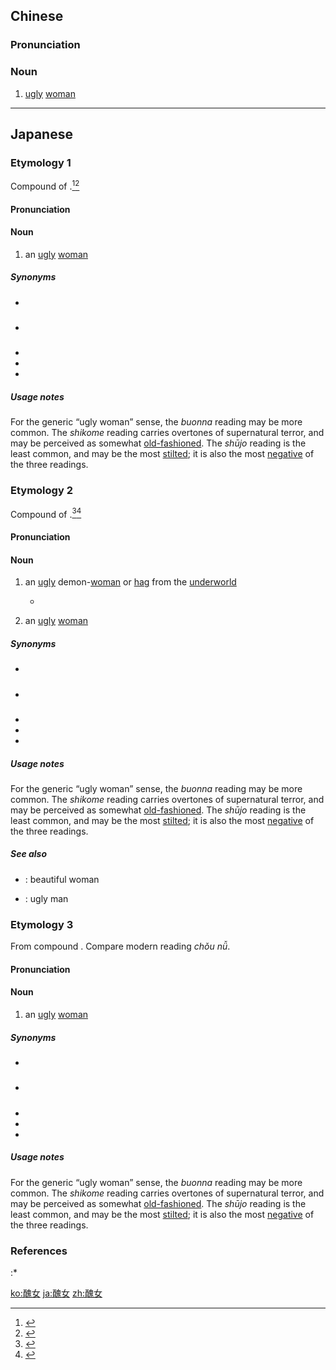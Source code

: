 {{also|丑女}}
==Chinese==
{{zh-forms|s=丑女}}

===Pronunciation===
{{zh-pron
|m=chǒunǚ
|c=cau2 neoi5,cau2 neoi5-2
|cat=n
}}

===Noun===
{{zh-noun}}

# [[ugly]] [[woman]]

----

==Japanese==

===Etymology 1===
{{ja-kanjitab|yomi=k|ぶ|おんな}}
Compound of {{compound|lang=ja|sort=ぶおんな|醜|tr1=bu|t1=ugly|女|tr2=onna|t2=woman}}.<ref name="KDJ">{{R:Kokugo Dai Jiten}}</ref><ref name="DJR">{{R:Daijirin}}</ref>

====Pronunciation====
{{ja-pron|yomi=k|ぶおんな|acc=2|acc_ref=DJR}}

====Noun====
{{ja-noun|ぶおんな|hhira=ぶをんな}}

# an [[ugly]] [[woman]]

=====Synonyms=====
* {{ja-r|醜女|しこめ}} {{qualifier|see below}}
* {{ja-r|醜女|しゅうじょ}} {{qualifier|see below}}
* {{ja-r|醜婦|しゅうふ}}
* {{ja-r|ぶす}}
* {{ja-r|おかちめんこ}}

=====Usage notes=====
For the generic “ugly woman” sense, the ''buonna'' reading may be more common. The ''shikome'' reading carries overtones of supernatural terror, and may be perceived as somewhat [[old-fashioned]]. The ''shūjo'' reading is the least common, and may be the most [[stilted]]; it is also the most [[negative]] of the three readings.

===Etymology 2===
{{ja-kanjitab|yomi=k|しこ|め}}
Compound of {{compound|lang=ja|sort=しこめ|醜|tr1=shiko|t1=ugly; ferocious|女|tr2=me|t2=woman}}.<ref name="KDJ">{{R:Kokugo Dai Jiten}}</ref><ref name="DJR">{{R:Daijirin}}</ref>

====Pronunciation====
{{ja-pron|yomi=k|しこめ|acc=0|acc_ref=DJR}}

====Noun====
{{ja-noun|しこめ}}

# an [[ugly]] demon-[[woman]] or [[hag]] from the [[underworld]]
#* {{RQ:Wamyō Ruijushō|1|44-45}}
#*: {{lang|ja|醜女 日本紀私紀云、醜女、'''志古女'''、欽明或説黄泉之鬼也、今世人爲恐小兒稱許々女者此語之訛也。}}
# an [[ugly]] [[woman]]

=====Synonyms=====
{{sense|ugly woman}}
* {{ja-r|醜女|ぶおんな}} {{qualifier|see above}}
* {{ja-r|醜女|しゅうじょ}} {{qualifier|see below}}
* {{ja-r|醜婦|しゅうふ}}
* {{ja-r|ぶす}}
* {{ja-r|おかちめんこ}}

=====Usage notes=====
For the generic “ugly woman” sense, the ''buonna'' reading may be more common. The ''shikome'' reading carries overtones of supernatural terror, and may be perceived as somewhat [[old-fashioned]]. The ''shūjo'' reading is the least common, and may be the most [[stilted]]; it is also the most [[negative]] of the three readings.

=====See also=====
* {{ja-r|美女|びじょ}}: beautiful woman
* {{ja-r|醜男|ぶおとこ}}: ugly man

===Etymology 3===
{{ja-kanjitab|yomi=o|しゅう|じょ}}
From {{etyl|ltc|ja|sort=しゅうじょ}} compound {{m|zh|醜女|tr=tsyhuw<sup>X</sup> nrjo<sup>X</sup>|lit=ugly + woman}}. Compare modern {{etyl|cmn|-}} reading ''chǒu nǚ''.

====Pronunciation====
{{ja-pron|yomi=kanon|しゅうじょ|acc=1|acc_ref=DJR}}

====Noun====
{{ja-noun|しゅうじょ|hhira=しうぢよ}}

# an [[ugly]] [[woman]]

=====Synonyms=====
* {{ja-r|醜女|しこめ}} {{qualifier|see above}}
* {{ja-r|醜女|しゅうじょ}} {{qualifier|see above}}
* {{ja-r|醜婦|しゅうふ}}
* {{ja-r|ぶす}}
* {{ja-r|おかちめんこ}}

=====Usage notes=====
For the generic “ugly woman” sense, the ''buonna'' reading may be more common. The ''shikome'' reading carries overtones of supernatural terror, and may be perceived as somewhat [[old-fashioned]]. The ''shūjo'' reading is the least common, and may be the most [[stilted]]; it is also the most [[negative]] of the three readings.

===References===
<references/>
:* {{R:Wamyō Ruijushō}}

[[ko:醜女]]
[[ja:醜女]]
[[zh:醜女]]